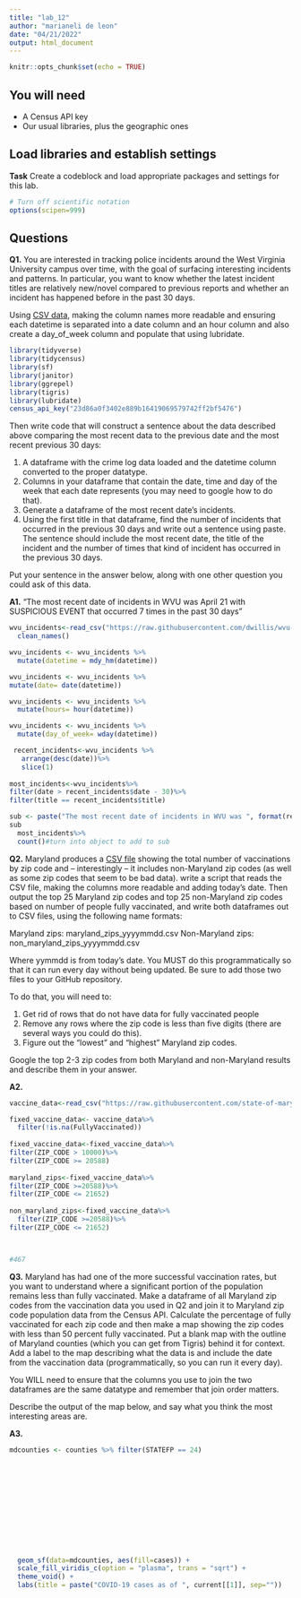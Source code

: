 ```yaml
---
title: "lab_12"
author: "marianeli de leon"
date: "04/21/2022"
output: html_document
---
```


```r
knitr::opts_chunk$set(echo = TRUE)
```

## You will need

* A Census API key
* Our usual libraries, plus the geographic ones

## Load libraries and establish settings

**Task** Create a codeblock and load appropriate packages and settings for this lab.

```r
# Turn off scientific notation
options(scipen=999)
```

## Questions

**Q1.** You are interested in tracking police incidents around the West Virginia University campus over time, with the goal of surfacing interesting incidents and patterns. In particular, you want to know whether the latest incident titles are relatively new/novel compared to previous reports and whether an incident has happened before in the past 30 days.

Using [CSV data](https://raw.githubusercontent.com/dwillis/wvu-projects/master/crime-log/crime_log.csv), making the column names more readable and ensuring each datetime is separated into a date column and an hour column and also create a day_of_week column and populate that using lubridate.
```r
library(tidyverse)
library(tidycensus)
library(sf)
library(janitor)
library(ggrepel)
library(tigris)
library(lubridate)
census_api_key("23d86a0f3402e889b16419069579742ff2bf5476")
```

Then write code that will construct a sentence about the data described above comparing the most recent data to the previous date and the most recent previous 30 days:

1. A dataframe with the crime log data loaded and the datetime column converted to the proper datatype.
2. Columns in your dataframe that contain the date, time and day of the week that each date represents (you may need to google how to do that).
3. Generate a dataframe of the most recent date's incidents.
4. Using the first title in that dataframe, find the number of incidents that occurred in the previous 30 days and write out a sentence using paste. The sentence should include the most recent date, the title of the incident and the number of times that kind of incident has occurred in the previous 30 days.

Put your sentence in the answer below, along with one other question you could ask of this data.

**A1.** "The most recent date of incidents in WVU was April 21 with SUSPICIOUS EVENT that occurred  7 times in the past 30 days "

```r
wvu_incidents<-read_csv("https://raw.githubusercontent.com/dwillis/wvu-projects/master/crime-log/crime_log.csv")%>%
  clean_names()

wvu_incidents <- wvu_incidents %>%
  mutate(datetime = mdy_hm(datetime))

wvu_incidents <- wvu_incidents %>%
mutate(date= date(datetime))

wvu_incidents <- wvu_incidents %>%
  mutate(hours= hour(datetime))

wvu_incidents <- wvu_incidents %>%
  mutate(day_of_week= wday(datetime))

 recent_incidents<-wvu_incidents %>%
   arrange(desc(date))%>% 
   slice(1)
 
most_incidents<-wvu_incidents%>% 
filter(date > recent_incidents$date - 30)%>%
filter(title == recent_incidents$title)

sub <- paste("The most recent date of incidents in WVU was ", format(recent_incidents$date, format="%B %d")," with ",  recent_incidents$title, " that occurred  ",  count(most_incidents)  , " times in the past 30 days ", sep="")
sub
  most_incidents%>%
  count()#turn into object to add to sub
```

**Q2.** Maryland produces a [CSV file](https://raw.githubusercontent.com/state-of-maryland/VaccineCSVs/master/Vax_ZIP_CODE_FirstSecondSingle_Totals_Raw.csv) showing the total number of vaccinations by zip code and -- interestingly -- it includes non-Maryland zip codes (as well as some zip codes that seem to be bad data). write a script that reads the CSV file, making the columns more readable and adding today's date. Then output the top 25 Maryland zip codes and top 25 non-Maryland zip codes based on number of people fully vaccinated, and write both dataframes out to CSV files, using the following name formats:

Maryland zips: maryland_zips_yyyymmdd.csv
Non-Maryland zips: non_maryland_zips_yyyymmdd.csv

Where yymmdd is from today's date. You MUST do this programmatically so that it can run every day without being updated. Be sure to add those two files to your GitHub repository.

To do that, you will need to:

1. Get rid of rows that do not have data for fully vaccinated people
2. Remove any rows where the zip code is less than five digits (there are several ways you could do this).
3. Figure out the "lowest" and "highest" Maryland zip codes.

Google the top 2-3 zip codes from both Maryland and non-Maryland results and describe them in your answer.

**A2.**

```r
vaccine_data<-read_csv("https://raw.githubusercontent.com/state-of-maryland/VaccineCSVs/master/Vax_ZIP_CODE_FirstSecondSingle_Totals_Raw.csv")

fixed_vaccine_data<- vaccine_data%>%
  filter(!is.na(FullyVaccinated))
  
fixed_vaccine_data<-fixed_vaccine_data%>%  
filter(ZIP_CODE > 10000)%>%
filter(ZIP_CODE >= 20588)
 
maryland_zips<-fixed_vaccine_data%>%
filter(ZIP_CODE >=20588)%>%
filter(ZIP_CODE <= 21652)
  
non_maryland_zips<-fixed_vaccine_data%>%
  filter(ZIP_CODE >=20588)%>%
filter(ZIP_CODE <= 21652)



#467
```

**Q3.** Maryland has had one of the more successful vaccination rates, but you want to understand where a significant portion of the population remains less than fully vaccinated. Make a dataframe of all Maryland zip codes from the vaccination data you used in Q2 and join it to Maryland zip code population data from the Census API. Calculate the percentage of fully vaccinated for each zip code and then make a map showing the zip codes with less than 50 percent fully vaccinated. Put a blank map with the outline of Maryland counties (which you can get from Tigris) behind it for context. Add a label to the map describing what the data is and include the date from the vaccination data (programmatically, so you can run it every day).

You WILL need to ensure that the columns you use to join the two dataframes are the same datatype and remember that join order matters.

Describe the output of the map below, and say what you think the most interesting areas are.

**A3.**

```r









mdcounties <- counties %>% filter(STATEFP == 24)













  geom_sf(data=mdcounties, aes(fill=cases)) +
  scale_fill_viridis_c(option = "plasma", trans = "sqrt") +
  theme_void() +
  labs(title = paste("COVID-19 cases as of ", current[[1]], sep=""))

```
